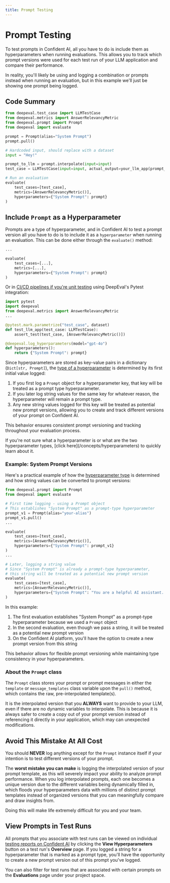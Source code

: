 ```yaml
---
title: Prompt Testing
---
```



# Prompt Testing

To test prompts in Confident AI, all you have to do is include them as hyperparameters when running evaluations. This allows you to track which prompt versions were used for each test run of your LLM application and compare their performance.

<Callout>
  In reality, you'll likely be using and logging a combination or prompts
  instead when running an evaluation, but in this example we'll just be showing
  one prompt being logged.
</Callout>

## Code Summary

```python showLineNumbers copy {6-7, 12-13, 19}
from deepeval.test_case import LLMTestCase
from deepeval.metrics import AnswerRelevancyMetric
from deepeval.prompt import Prompt
from deepeval import evaluate

prompt = Prompt(alias="System Prompt")
prompt.pull()

# Hardcoded input, should replace with a dataset
input = "Hey!"

prompt_to_llm = prompt.interpolate(input=input)
test_case = LLMTestCase(input=input, actual_output=your_llm_app(prompt_to_llm))

# Run an evaluation
evaluate(
    test_cases=[test_case],
    metrics=[AnswerRelevancyMetric()],
    hyperparameters={"System Prompt": prompt}
)
```

## Include `Prompt` as a Hyperparameter

Prompts are a type of hyperparameter, and in Confident AI to test a prompt version all you have to do is to include it as a `hyperparameter` when running an evaluation. This can be done either through the `evaluate()` method:

```python {6}
...

evaluate(
    test_cases=[...],
    metrics=[...],
    hyperparameters={"System Prompt": prompt}
)
```

Or in [CI/CD pipelines if you're unit testing](/evaluation/unit-testing-in-cicd) using DeepEval's Pytest integration:

```python filename="test_llm.py" {10, 12}
import pytest
import deepeval
from deepeval.metrics import AnswerRelevancyMetric
...

@pytest.mark.parametrize("test_case", dataset)
def test_llm_app(test_case: LLMTestCase):
    assert_test(test_case, [AnswerRelevancyMetric()])

@deepeval.log_hyperparameters(model="gpt-4o")
def hyperparameters():
    return {"System Prompt": prompt}
```

Since hyperparameters are stored as key-value pairs in a dictionary (`Dict[str, Prompt]`), the [type of a hyperparameter](/concepts/hyperparameters#types-of-hyperparameters) is determined by its first initial value logged:

1. If you first log a `Prompt` object for a hyperparameter key, that key will be treated as a prompt type hyperparameter.
2. If you later log string values for the same key for whatever reason, the hyperparameter will remain a prompt type.
3. Any new string values logged for this key will be treated as potential new prompt versions, allowing you to create and track different versions of your prompt on Confident AI.

This behavior ensures consistent prompt versioning and tracking throughout your evaluation process.

<Callout type="warning">
  If you're not sure what a hyperparameter is or what are the two hyperparameter
  types, [click here](/concepts/hyperparameters) to quickly learn about it.
</Callout>

### Example: System Prompt Versions

Here's a practical example of how the [hyperparameter type](/concepts/hyperparameters#types-of-hyperparameters) is determined and how string values can be converted to prompt versions:

```python {13, 23}
from deepeval.prompt import Prompt
from deepeval import evaluate

# First time logging - using a Prompt object
# This establishes "System Prompt" as a prompt-type hyperparameter
prompt_v1 = Prompt(alias="your-alias")
prompt_v1.pull()
...

evaluate(
    test_cases=[test_case],
    metrics=[AnswerRelevancyMetric()],
    hyperparameters={"System Prompt": prompt_v1}
)
...

# Later, logging a string value
# Since "System Prompt" is already a prompt-type hyperparameter,
# this string will be treated as a potential new prompt version
evaluate(
    test_cases=[test_case],
    metrics=[AnswerRelevancyMetric()],
    hyperparameters={"System Prompt": "You are a helpful AI assistant. Be detailed and thorough in your responses."}
)
```

In this example:

1. The first evaluation establishes "System Prompt" as a prompt-type hyperparameter because we used a `Prompt` object
2. In the second evaluation, even though we pass a string, it will be treated as a potential new prompt version
3. On the Confident AI platform, you'll have the option to create a new prompt version from this string

This behavior allows for flexible prompt versioning while maintaining type consistency in your hyperparameters.

### About the `Prompt` class

The `Prompt` class stores your prompt or prompt messages in either the `template` or `message_templates` class variable upon the `pull()` method, which contains the raw, pre-interpolated template(s).

It is the interpolated version that you **ALWAYS** want to provide to your LLM, even if there are no dynamic variables to interpolate. This is because it is always safer to create a copy out of your prompt version instead of referencing it directly in your application, which may can unexpected modifications.

## Avoid This Mistake At All Cost

You should **NEVER** log anything except for the `Prompt` instance itself if your intention is to test different versions of your prompt.

The **worst mistake you can make** is logging the interpolated version of your prompt template, as this will severely impact your ability to analyze prompt performance. When you log interpolated prompts, each one becomes a unique version due to the different variables being dynamically filled in, which floods your hyperparameters data with millions of distinct prompt templates instead of organized versions that you can meaningfully compare and draw insights from.

Doing this will make life extremely difficult for you and your team.

## View Prompts in Test Runs

All prompts that you associate with test runs can be viewed on individual [testing reports on Confident AI](/evaluation/testing-reports) by clicking the **View Hyperparameters** button on a test run's **Overview** page. If you logged a string for a hyperparameter that is marked as a prompt type, you'll have the opportunity to create a new prompt version out of this prompt you've logged.

You can also filter for test runs that are associated with certain prompts on the **Evaluations** page under your project space.
